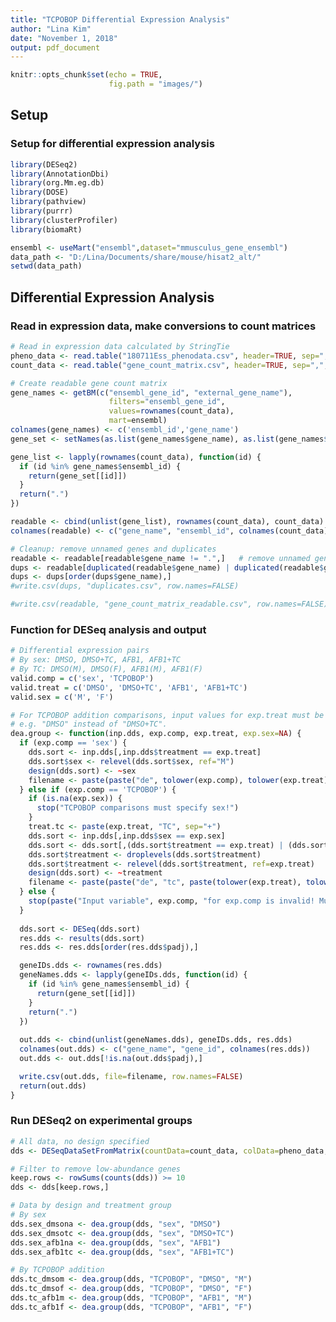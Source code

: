---
title: "TCPOBOP Differential Expression Analysis"
author: "Lina Kim"
date: "November 1, 2018"
output: pdf_document
---

```{r setup, include=FALSE}
knitr::opts_chunk$set(echo = TRUE,
                      fig.path = "images/")
```

## Setup 

### Setup for differential expression analysis

```{r setup.deg, cache=TRUE}
library(DESeq2)
library(AnnotationDbi)
library(org.Mm.eg.db)
library(DOSE)
library(pathview)
library(purrr)
library(clusterProfiler)
library(biomaRt)

ensembl <- useMart("ensembl",dataset="mmusculus_gene_ensembl")
data_path <- "D:/Lina/Documents/share/mouse/hisat2_alt/"
setwd(data_path)
```

## Differential Expression Analysis

### Read in expression data, make conversions to count matrices

```{r convert}
# Read in expression data calculated by StringTie
pheno_data <- read.table("180711Ess_phenodata.csv", header=TRUE, sep=",")
count_data <- read.table("gene_count_matrix.csv", header=TRUE, sep=",", row.names=1)

# Create readable gene count matrix
gene_names <- getBM(c("ensembl_gene_id", "external_gene_name"),
                      filters="ensembl_gene_id",
                      values=rownames(count_data),
                      mart=ensembl)
colnames(gene_names) <- c('ensembl_id','gene_name')
gene_set <- setNames(as.list(gene_names$gene_name), as.list(gene_names$ensembl_id))

gene_list <- lapply(rownames(count_data), function(id) {
  if (id %in% gene_names$ensembl_id) {
    return(gene_set[[id]])
  }
  return(".")
})

readable <- cbind(unlist(gene_list), rownames(count_data), count_data)
colnames(readable) <- c("gene_name", "ensembl_id", colnames(count_data))

# Cleanup: remove unnamed genes and duplicates
readable <- readable[readable$gene_name != ".",]   # remove unnamed genes
dups <- readable[duplicated(readable$gene_name) | duplicated(readable$gene_name, fromLast = TRUE),]
dups <- dups[order(dups$gene_name),]
#write.csv(dups, "duplicates.csv", row.names=FALSE)

#write.csv(readable, "gene_count_matrix_readable.csv", row.names=FALSE)
```

### Function for DESeq analysis and output
```{r deseq.func}
# Differential expression pairs
# By sex: DMSO, DMSO+TC, AFB1, AFB1+TC
# By TC: DMSO(M), DMSO(F), AFB1(M), AFB1(F)
valid.comp = c('sex', 'TCPOBOP')
valid.treat = c('DMSO', 'DMSO+TC', 'AFB1', 'AFB1+TC')
valid.sex = c('M', 'F')

# For TCPOBOP addition comparisons, input values for exp.treat must be the non-TC treatment value.
# e.g. "DMSO" instead of "DMSO+TC".
dea.group <- function(inp.dds, exp.comp, exp.treat, exp.sex=NA) {
  if (exp.comp == 'sex') {
    dds.sort <- inp.dds[,inp.dds$treatment == exp.treat]
    dds.sort$sex <- relevel(dds.sort$sex, ref="M")
    design(dds.sort) <- ~sex
    filename <- paste(paste("de", tolower(exp.comp), tolower(exp.treat), sep="_"), ".csv", sep="")
  } else if (exp.comp == 'TCPOBOP') {
    if (is.na(exp.sex)) {
      stop("TCPOBOP comparisons must specify sex!")
    }
    treat.tc <- paste(exp.treat, "TC", sep="+")
    dds.sort <- inp.dds[,inp.dds$sex == exp.sex]
    dds.sort <- dds.sort[,(dds.sort$treatment == exp.treat) | (dds.sort$treatment == treat.tc)]
    dds.sort$treatment <- droplevels(dds.sort$treatment)
    dds.sort$treatment <- relevel(dds.sort$treatment, ref=exp.treat)
    design(dds.sort) <- ~treatment
    filename <- paste(paste("de", "tc", paste(tolower(exp.treat), tolower(exp.sex), sep=""), sep="_"), ".csv", sep="")
  } else {
    stop(paste("Input variable", exp.comp, "for exp.comp is invalid! Must be sex or TCPOBOP."))
  }
  
  dds.sort <- DESeq(dds.sort)
  res.dds <- results(dds.sort)
  res.dds <- res.dds[order(res.dds$padj),]

  geneIDs.dds <- rownames(res.dds)
  geneNames.dds <- lapply(geneIDs.dds, function(id) {
    if (id %in% gene_names$ensembl_id) {
      return(gene_set[[id]])
    }
    return(".")
  })
  
  out.dds <- cbind(unlist(geneNames.dds), geneIDs.dds, res.dds)
  colnames(out.dds) <- c("gene_name", "gene_id", colnames(res.dds))
  out.dds <- out.dds[!is.na(out.dds$padj),]

  write.csv(out.dds, file=filename, row.names=FALSE)
  return(out.dds)
}
```

### Run DESeq2 on experimental groups

```{r deseq2.groups}
# All data, no design specified
dds <- DESeqDataSetFromMatrix(countData=count_data, colData=pheno_data, design=~1)

# Filter to remove low-abundance genes
keep.rows <- rowSums(counts(dds)) >= 10
dds <- dds[keep.rows,]

# Data by design and treatment group
# By sex
dds.sex_dmsona <- dea.group(dds, "sex", "DMSO")
dds.sex_dmsotc <- dea.group(dds, "sex", "DMSO+TC")
dds.sex_afb1na <- dea.group(dds, "sex", "AFB1")
dds.sex_afb1tc <- dea.group(dds, "sex", "AFB1+TC")

# By TCPOBOP addition
dds.tc_dmsom <- dea.group(dds, "TCPOBOP", "DMSO", "M")
dds.tc_dmsof <- dea.group(dds, "TCPOBOP", "DMSO", "F")
dds.tc_afb1m <- dea.group(dds, "TCPOBOP", "AFB1", "M")
dds.tc_afb1f <- dea.group(dds, "TCPOBOP", "AFB1", "F")
```
